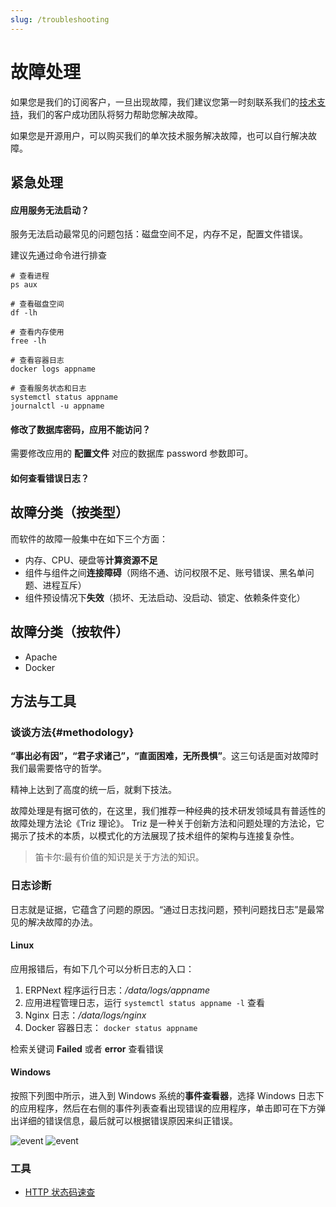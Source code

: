 ```yaml
---
slug: /troubleshooting
---
```




# 故障处理

如果您是我们的订阅客户，一旦出现故障，我们建议您第一时刻联系我们的[技术支持](./helpdesk)，我们的客户成功团队将努力帮助您解决故障。  

如果您是开源用户，可以购买我们的单次技术服务解决故障，也可以自行解决故障。


## 紧急处理

#### 应用服务无法启动？

服务无法启动最常见的问题包括：磁盘空间不足，内存不足，配置文件错误。   

建议先通过命令进行排查  

```shell
# 查看进程
ps aux

# 查看磁盘空间
df -lh

# 查看内存使用
free -lh

# 查看容器日志
docker logs appname

# 查看服务状态和日志
systemctl status appname
journalctl -u appname
```

#### 修改了数据库密码，应用不能访问？

需要修改应用的 **配置文件** 对应的数据库 password 参数即可。


#### 如何查看错误日志？

## 故障分类（按类型）

而软件的故障一般集中在如下三个方面：

* 内存、CPU、硬盘等**计算资源不足**
* 组件与组件之间**连接障碍**（网络不通、访问权限不足、账号错误、黑名单问题、进程互斥）
* 组件预设情况下**失效**（损坏、无法启动、没启动、锁定、依赖条件变化）

<DocCardList items={useCurrentSidebarCategory().items}/>

## 故障分类（按软件）

* Apache
* Docker

## 方法与工具

### 谈谈方法{#methodology}

**“事出必有因”，“君子求诸己”，“直面困难，无所畏惧”**。这三句话是面对故障时我们最需要恪守的哲学。  

精神上达到了高度的统一后，就剩下技法。

故障处理是有据可依的，在这里，我们推荐一种经典的技术研发领域具有普适性的故障处理方法论《Triz 理论》。 Triz 是一种关于创新方法和问题处理的方法论，它揭示了技术的本质，以模式化的方法展现了技术组件的架构与连接复杂性。

> 笛卡尔:最有价值的知识是关于方法的知识。

### 日志诊断

日志就是证据，它蕴含了问题的原因。“通过日志找问题，预判问题找日志”是最常见的解决故障的办法。

#### Linux

应用报错后，有如下几个可以分析日志的入口： 

1. ERPNext 程序运行日志：*/data/logs/appname*
2. 应用进程管理日志，运行 `systemctl status appname -l` 查看
3. Nginx 日志：*/data/logs/nginx*
4. Docker 容器日志： `docker status appname`

检索关键词 **Failed** 或者 **error** 查看错误

#### Windows

按照下列图中所示，进入到 Windows 系统的**事件查看器**，选择 Windows 日志下的应用程序，然后在右侧的事件列表查看出现错误的应用程序，单击即可在下方弹出详细的错误信息，最后就可以根据错误原因来纠正错误。

![event](https://libs.websoft9.com/Websoft9/DocsPicture/zh/wampserver/wampserver-eventerror-websoft9-1.png)
![event](https://libs.websoft9.com/Websoft9/DocsPicture/zh/wampserver/wampserver-eventerror-websoft9-2.png)


### 工具

* [HTTP 状态码速查](http://www.w3.org/Protocols/rfc2616/rfc2616-sec10.html)




